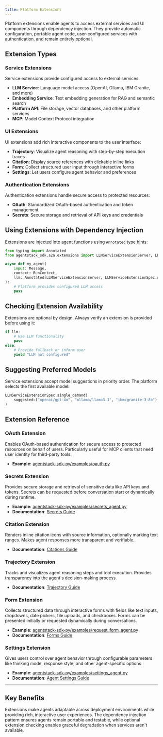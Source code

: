 ```yaml
---
title: Platform Extensions
---
```


Platform extensions enable agents to access external services and UI components through dependency injection. They provide automatic configuration, portable agent code, user-configured services with authentication, and remain entirely optional.

## Extension Types

### Service Extensions

Service extensions provide configured access to external services:

- **LLM Service**: Language model access (OpenAI, Ollama, IBM Granite, and more)
- **Embedding Service**: Text embedding generation for RAG and semantic search
- **Platform API**: File storage, vector databases, and other platform services
- **MCP**: Model Context Protocol integration

### UI Extensions

UI extensions add rich interactive components to the user interface:

- **Trajectory**: Visualize agent reasoning with step-by-step execution traces
- **Citation**: Display source references with clickable inline links
- **Form**: Collect structured user input through interactive forms
- **Settings**: Let users configure agent behavior and preferences

### Authentication Extensions

Authentication extensions handle secure access to protected resources:
- **OAuth**: Standardized OAuth-based authentication and token management
- **Secrets**: Secure storage and retrieval of API keys and credentials

## Using Extensions with Dependency Injection

Extensions are injected into agent functions using `Annotated` type hints:

```python
from typing import Annotated
from agentstack_sdk.a2a.extensions import LLMServiceExtensionServer, LLMServiceExtensionSpec

async def my_agent(
    input: Message,
    context: RunContext,
    llm: Annotated[LLMServiceExtensionServer, LLMServiceExtensionSpec.single_demand()]
):
    # Platform provides configured LLM access
    pass
```

## Checking Extension Availability

Extensions are optional by design. Always verify an extension is provided before using it:

```python
if llm:
    # Use LLM functionality
    pass
else:
    # Provide fallback or inform user
    yield "LLM not configured"
```

## Suggesting Preferred Models

Service extensions accept model suggestions in priority order. The platform selects the first available model:

```python
LLMServiceExtensionSpec.single_demand(
    suggested=("openai/gpt-4o", "ollama/llama3.1", "ibm/granite-3-8b")
)
```

## Extension Reference

### OAuth Extension

Enables OAuth-based authentication for secure access to protected resources on behalf of users. Particularly useful for MCP clients that need user identity for third-party tools.

- **Example:** [agentstack-sdk-py/examples/oauth.py](https://github.com/i-am-bee/agentstack/blob/main/apps/agentstack-sdk-py/examples/oauth.py)

### Secrets Extension

Provides secure storage and retrieval of sensitive data like API keys and tokens. Secrets can be requested before conversation start or dynamically during runtime.

- **Example:** [agentstack-sdk-py/examples/secrets_agent.py](https://github.com/i-am-bee/agentstack/blob/main/apps/agentstack-sdk-py/examples/secrets_agent.py)
- **Documentation:** [Secrets Guide](/build-agents/secrets)

### Citation Extension

Renders inline citation icons with source information, optionally marking text ranges. Makes agent responses more transparent and verifiable.

- **Documentation:** [Citations Guide](/build-agents/citations)

### Trajectory Extension

Tracks and visualizes agent reasoning steps and tool execution. Provides transparency into the agent's decision-making process.

- **Documentation:** [Trajectory Guide](/build-agents/trajectory)

### Form Extension

Collects structured data through interactive forms with fields like text inputs, dropdowns, date pickers, file uploads, and checkboxes. Forms can be presented initially or requested dynamically during conversations.

- **Example:** [agentstack-sdk-py/examples/request_form_agent.py](https://github.com/i-am-bee/agentstack/blob/main/apps/agentstack-sdk-py/examples/request_form_agent.py)  
- **Documentation:** [Forms Guide](/build-agents/forms)

### Settings Extension

Gives users control over agent behavior through configurable parameters like thinking mode, response style, and other agent-specific options.

- **Example:** [agentstack-sdk-py/examples/settings_agent.py](https://github.com/i-am-bee/agentstack/blob/main/apps/agentstack-sdk-py/examples/settings_agent.py)  
- **Documentation:** [Agent Settings Guide](/build-agents/agent-settings)

---

## Key Benefits

Extensions make agents adaptable across deployment environments while providing rich, interactive user experiences. The dependency injection pattern ensures agents remain portable and testable, while optional extension checking enables graceful degradation when services aren't available.
